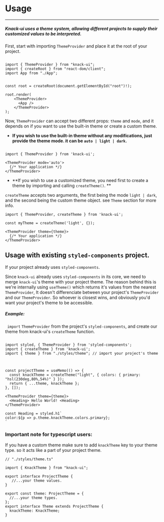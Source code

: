 
<Meta title="Usage" />

# **Usage**

---

##### **Knack-ui uses a theme system, allowing different projects to supply their customized values to be interpreted.**

First, start with importing `ThemeProvider` and place it at the root of your project.

```

import { ThemeProvider } from "knack-ui";
import { createRoot } from "react-dom/client";
import App from "./App";


const root = createRoot(document.getElementById("root")!);

root.render(
    <ThemeProvider>
      <App />
    </ThemeProvider>
);

```

Now, `ThemeProvider` can accept two different props: `theme` and `mode`, and it depends on if you want to use the built-in theme or create a custom theme.

- **If you wish to use the built-in theme without any modifications, just provide the theme mode. it can be `auto | light | dark`.**

```

import { ThemeProvider } from 'knack-ui';

<ThemeProvider mode='auto'>
  {/* Your application */}
</ThemeProvider>

```

- **If you wish to use a customized theme, you need first to create a theme by importing and calling `createTheme()`. **

`createTheme` accepts two arguments, the first being the mode `light | dark`, and the second being the custom theme object. see `Theme` section for more info.

```
import { ThemeProvider, createTheme } from 'knack-ui';

const myTheme = createTheme('light', {});

<ThemeProvider theme={theme}>
  {/* Your application */}
</ThemeProvider>

```

## Usage with existing `styled-components` project.

If your project already uses `styled-components`.

Since `knack-ui` already uses `styled-components` in its core, we need to merge `knack-ui`'s theme with your project theme. The reason behind this is we're internally using `useTheme()` which returns it's values from the nearest `ThemeProvider`, It doesn't differenciate between your project's `ThemeProvider` and our `ThemeProvider`. So whoever is closest wins, and obviously you'd want your project's theme to be accessible.

##### Example:

` import` `ThemeProvider` from the project's `styled-components`, and create our theme from knack-ui's `createTheme` function.

```

import styled, { ThemeProvider } from 'styled-components';
import { createTheme } from 'knack-ui';
import { theme } from "./styles/theme"; // import your project's theme



const projectTheme = useMemo(() => {
  const knackTheme = createTheme("light", { colors: { primary: "hsl(230deg,80%,54%)" } });
  return { ...theme, knackTheme };
}, []);

<ThemeProvider theme={theme}>
  <Heading> Hello World! <Heading>
</ThemeProvider>

const Heading = styled.h1`
color:${p => p.theme.knackTheme.colors.primary};
`

```

### Important note for typescript users:

If you have a custom theme make sure to add `knackTheme` key to your theme type. so it acts like a part of your project theme.

```
// "./styles/theme.ts"

import { KnackTheme } from "knack-ui";

export interface ProjectTheme {
   //...your theme values.
}

export const theme: ProjectTheme = {
  //...your theme types.
};
export interface Theme extends ProjectTheme {
  knackTheme: KnackTheme;
}



```

